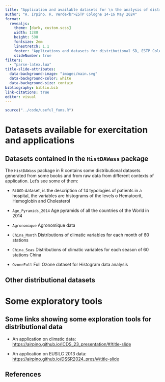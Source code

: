 ```yaml
---
title: "Application and available datasets for \n the analysis of distributional SD"
author: "A. Irpino, R. Verde<br>ESTP Cologne 14-16 May 2024"
format: 
  revealjs: 
    theme: [dark, custom.scss]
    width: 1280
    height: 500
    fontsize: 2em
    linestretch: 1.1
    footer: "Applications and datasets for distributional SD, ESTP Cologne 14-16 May 2024"
    slideNumber: true
filters:
  - "parse-latex.lua"
title-slide-attributes:
  data-background-image: "images/main.svg"
  data-background-color: white
  data-background-size: contain
bibliography: biblio.bib
link-citations: true
editor: visual
---
```


```r
source("../code/useful_funs.R")
```

# Datasets available for exercitation and applications

## Datasets contained in the `HistDAWass` package

The `HistDAWass` package in R contains some distributional datasets generated from some books and from raw data from different contexts of application. Let's see some of them:

- `BLOOD` dataset, is the description of 14 typologies of patients in a hospital, the variables are histograms of the levels o Hematocrit, Hemoglobin and Cholesterol
- `Age_Pyramids_2014`	Age pyramids of all the countries of the World in 2014
- `Agronomique`	Agronomique data

- `China_Month`	Distributions of climatic variables for each month  of 60 stations
- `China_Seas`	Distributions of climatic variables for each season  of 60 stations China

- `OzoneFull`	Full Ozone dataset for Histogram data analysis

## Other distributional datasets



# Some exploratory tools

## Some links showing some exploration tools for distributional data

- An application on climatic data: <https://airpino.github.io/ICDS_23_presentation/#/title-slide>

- An application on EUSILC 2013 data: <https://airpino.github.io/DSSR2024_pres/#/title-slide>


## References